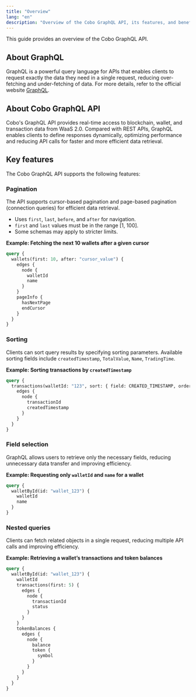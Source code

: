 ```yaml
---
title: "Overview"
lang: "en"
description: "Overview of the Cobo GraphQL API, its features, and benefits for efficient data retrieval."
---
```


This guide provides an overview of the Cobo GraphQL API.

## About GraphQL

GraphQL is a powerful query language for APIs that enables clients to request exactly the data they need in a single request, reducing over-fetching and under-fetching of data. For more details, refer to the official website [GraphQL](https://graphql.org).

## About Cobo GraphQL API
Cobo's GraphQL API provides real-time access to blockchain, wallet, and transaction data from WaaS 2.0. Compared with REST APIs, GraphQL enables clients to define responses dynamically, optimizing performance and reducing API calls for faster and more efficient data retrieval.

## Key features

The Cobo GraphQL API supports the following features:

### Pagination  
The API supports cursor-based pagination and page-based pagination (connection queries) for efficient data retrieval.

- Uses `first`, `last`, `before`, and `after` for navigation.  
- `first` and `last` values must be in the range [1, 100].  
- Some schemas may apply to stricter limits.

**Example: Fetching the next 10 wallets after a given cursor**
```graphql
query {
  wallets(first: 10, after: "cursor_value") {
    edges {
      node {
        walletId
        name
      }
    }
    pageInfo {
      hasNextPage
      endCursor
    }
  }
}
```

### Sorting  
Clients can sort query results by specifying sorting parameters. Available sorting fields include `createdTimestamp`, `TotalValue`, `Name`, `TradingTime`.

**Example: Sorting transactions by `createdTimestamp`**
```graphql
query {
  transactions(walletId: "123", sort: { field: CREATED_TIMESTAMP, order: DESC }) {
    edges {
      node {
        transactionId
        createdTimestamp
      }
    }
  }
}
```

### Field selection  
GraphQL allows users to retrieve only the necessary fields, reducing unnecessary data transfer and improving efficiency.

**Example: Requesting only `walletId` and `name` for a wallet**
```graphql
query {
  walletById(id: "wallet_123") {
    walletId
    name
  }
}
```

### Nested queries  
Clients can fetch related objects in a single request, reducing multiple API calls and improving efficiency.

**Example: Retrieving a wallet’s transactions and token balances**
```graphql
query {
  walletById(id: "wallet_123") {
    walletId
    transactions(first: 5) {
      edges {
        node {
          transactionId
          status
        }
      }
    }
    tokenBalances {
      edges {
        node {
          balance
          token {
            symbol
          }
        }
      }
    }
  }
}